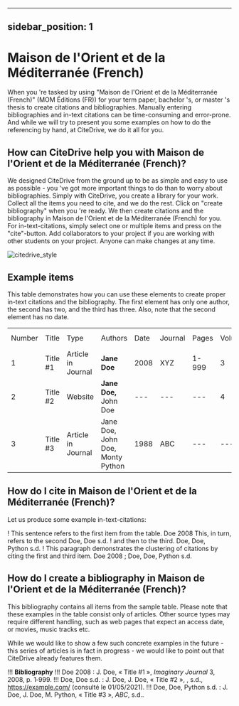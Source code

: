 
---
sidebar_position: 1
---

# Maison de l'Orient et de la Méditerranée (French)

When you 're tasked by using "Maison de l'Orient et de la Méditerranée (French)" (MOM Éditions (FR)) for your term paper, bachelor 's, or master 's thesis to create citations and bibliographies.
Manually entering bibliographies and in-text citations can be time-consuming and error-prone. And while we will try to present you some examples on how to do the referencing by hand, at CiteDrive, we do it all for you.

<!---
## About  Maison de l'Orient et de la Méditerranée (French)

* Title: Maison de l'Orient et de la Méditerranée (French)
* Short Title (Id): MOM Éditions (FR))
* Authors: Maison de l'Orient et de la Méditerranée (French)
* Download: Maison de l'Orient et de la Méditerranée (French)
 --->

## How can CiteDrive help you with Maison de l'Orient et de la Méditerranée (French)?

We designed CiteDrive from the ground up to be as simple and easy to use as possible - you 've got more important things to do than to worry about bibliographies. Simply with CiteDrive, you create a library for your work. Collect all the items you need to cite, and we do the rest. Click on "create bibliography" when you 're ready. We then create citations and the bibliography in Maison de l'Orient et de la Méditerranée (French) for you. For in-text-citations, simply select one or multiple items and press on the "cite"-button. Add collaborators to your project if you are working with other students on your project. Anyone can make changes at any time.


![citedrive_style](images/maison-de-lorient-et-de-la-mediterranee-french.svg "Choose Maison de l'Orient et de la Méditerranée (French) in the CiteDrive App")


## Example items

This table demonstrates how you can use these elements to create proper in-text citations and the bibliography. The first element has only one author, the second has two, and the third has three. Also, note that the second element has no date.


<table>
  <tr>
   <td>Number
   </td>
   <td>Title
   </td>
   <td>Type
   </td>
   <td>Authors
   </td>
   <td>Date
   </td>
   <td>Journal
   </td>
   <td>Pages
   </td>
   <td>Volume
   </td>
   <td>Issue
   </td>
   <td>Access Date
   </td>
  </tr>
  <tr>
   <td>1
   </td>
   <td>Title #1
   </td>
   <td>Article in Journal
   </td>
   <td><strong>Jane Doe</strong>
   </td>
   <td>2008
   </td>
   <td>XYZ
   </td>
   <td>1-999
   </td>
   <td>3
   </td>
   <td>2
   </td>
   <td>--
   </td>
  </tr>
  <tr>
   <td>
2
   </td>
   <td>Title #2
   </td>
   <td>Website
   </td>
   <td><strong>Jane Doe, </strong>John Doe
   </td>
   <td>---
   </td>
   <td>---
   </td>
   <td>---
   </td>
   <td>4
   </td>
   <td>---
   </td>
   <td>2020-05-01
   </td>
  </tr>
  <tr>
   <td>3
   </td>
   <td>Title #3
   </td>
   <td>Article in Journal
   </td>
   <td>Jane Doe, John Doe, Monty Python
   </td>
   <td>1988
   </td>
   <td>ABC
   </td>
   <td>---
   </td>
   <td>---
   </td>
   <td>16
   </td>
   <td>---
   </td>
  </tr>
</table>



## How do I cite in  Maison de l'Orient et de la Méditerranée (French)?

Let us produce some example in-text-citations:

! This sentence refers to the first item from the table. Doe 2008 This, in turn, refers to the second Doe, Doe s.d.
! and then to the third.  Doe, Doe, Python s.d.
! This paragraph demonstrates the clustering of citations by citing the first and third item. Doe 2008 ; Doe, Doe, Python s.d.



## How do I create a bibliography in Maison de l'Orient et de la Méditerranée (French)?

This bibliography contains all items from the sample table. Please note that these examples in the table consist only of articles. Other source types may require different handling, such as web pages that expect an access date, or movies, music tracks etc.

While we would like to show a few such concrete examples in the future - this series of articles is in fact in progress - we would like to point out that CiteDrive already features them.


!!! **Bibliography**
!!! Doe 2008 : J. Doe, « Title #1 », <i>Imaginary Journal</i> 3, 2008, p. 1‑999.
!!! Doe, Doe s.d. : J. Doe, J. Doe, « Title #2 », , s.d., https://example.com/ (consulté le 01/05/2021).
!!! Doe, Doe, Python s.d. : J. Doe, J. Doe, M. Python, « Title #3 », <i>ABC</i>, s.d..


```
        